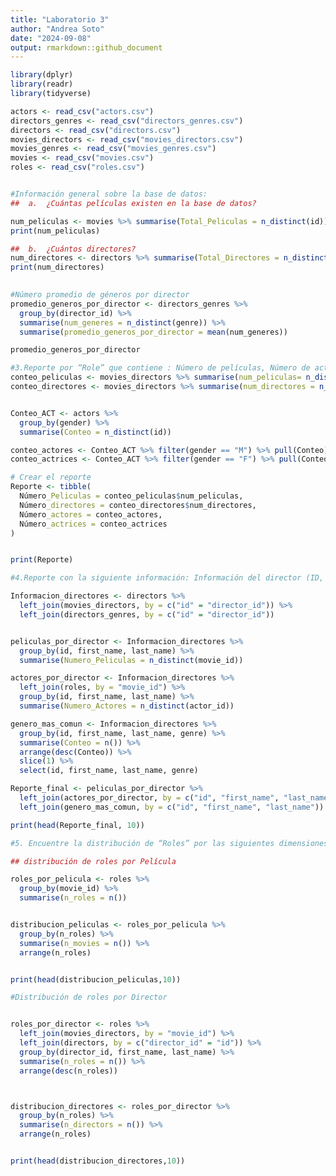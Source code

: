 ---
title: "Laboratorio 3"
author: "Andrea Soto"
date: "2024-09-08"
output: rmarkdown::github_document
---

```{r }
library(dplyr)
library(readr)
library(tidyverse)

actors <- read_csv("actors.csv")
directors_genres <- read_csv("directors_genres.csv")
directors <- read_csv("directors.csv")
movies_directors <- read_csv("movies_directors.csv")
movies_genres <- read_csv("movies_genres.csv")
movies <- read_csv("movies.csv")
roles <- read_csv("roles.csv")


#Información general sobre la base de datos:
##  a.	¿Cuántas películas existen en la base de datos? 

num_peliculas <- movies %>% summarise(Total_Peliculas = n_distinct(id))
print(num_peliculas)

##  b.	¿Cuántos directores?
num_directores <- directors %>% summarise(Total_Directores = n_distinct(id))
print(num_directores)
  
```
```{r}
#Número promedio de géneros por director 
promedio_generos_por_director <- directors_genres %>%
  group_by(director_id) %>%
  summarise(num_generes = n_distinct(genre)) %>%
  summarise(promedio_generos_por_director = mean(num_generes))

promedio_generos_por_director

```


```{r}
#3.Reporte por “Role” que contiene : Número de películas, Número de actores , Número de actrices, Número de directores
conteo_peliculas <- movies_directors %>% summarise(num_peliculas= n_distinct(movie_id))
conteo_directores <- movies_directors %>% summarise(num_directores = n_distinct(director_id))


Conteo_ACT <- actors %>% 
  group_by(gender) %>%
  summarise(Conteo = n_distinct(id))

conteo_actores <- Conteo_ACT %>% filter(gender == "M") %>% pull(Conteo)
conteo_actrices <- Conteo_ACT %>% filter(gender == "F") %>% pull(Conteo)

# Crear el reporte
Reporte <- tibble(
  Número_Peliculas = conteo_peliculas$num_peliculas,
  Número_directores = conteo_directores$num_directores, 
  Número_actores = conteo_actores,
  Número_actrices = conteo_actrices
)


print(Reporte)


```

```{r}
#4.Reporte con la siguiente información: Información del director (ID, nombre, apellido),Número de películas que ha dirigido,Número de actores con los que ha trabajado,Género más común de sus películas

Informacion_directores <- directors %>%
  left_join(movies_directors, by = c("id" = "director_id")) %>%
  left_join(directors_genres, by = c("id" = "director_id"))


peliculas_por_director <- Informacion_directores %>%
  group_by(id, first_name, last_name) %>%
  summarise(Numero_Peliculas = n_distinct(movie_id))

actores_por_director <- Informacion_directores %>%
  left_join(roles, by = "movie_id") %>%
  group_by(id, first_name, last_name) %>%
  summarise(Numero_Actores = n_distinct(actor_id))

genero_mas_comun <- Informacion_directores %>%
  group_by(id, first_name, last_name, genre) %>%
  summarise(Conteo = n()) %>%
  arrange(desc(Conteo)) %>%
  slice(1) %>%
  select(id, first_name, last_name, genre)

Reporte_final <- peliculas_por_director %>%
  left_join(actores_por_director, by = c("id", "first_name", "last_name")) %>%
  left_join(genero_mas_comun, by = c("id", "first_name", "last_name"))

print(head(Reporte_final, 10))

```


```{r}
#5.	Encuentre la distribución de “Roles” por las siguientes dimensiones:Película, Director

## distribución de roles por Película

roles_por_pelicula <- roles %>%
  group_by(movie_id) %>%
  summarise(n_roles = n())


distribucion_peliculas <- roles_por_pelicula %>%
  group_by(n_roles) %>%
  summarise(n_movies = n()) %>%  
  arrange(n_roles)


print(head(distribucion_peliculas,10))

#Distribución de roles por Director


roles_por_director <- roles %>%
  left_join(movies_directors, by = "movie_id") %>%  
  left_join(directors, by = c("director_id" = "id")) %>%  
  group_by(director_id, first_name, last_name) %>% 
  summarise(n_roles = n()) %>%  
  arrange(desc(n_roles))  



distribucion_directores <- roles_por_director %>%
  group_by(n_roles) %>%
  summarise(n_directors = n()) %>%
  arrange(n_roles)


print(head(distribucion_directores,10))


```

